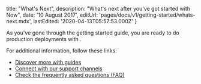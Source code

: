 
  title: "What's Next",
  description: "What's next after you've got started with Now",
  date: '10 August 2017',
  editUrl: 'pages/docs/v1/getting-started/whats-next.mdx',
  lastEdited: '2020-04-13T05:57:53.000Z'
}

As you've gone through the getting started guide, you are ready to do production deployments with <ProductNameShortV1 />.

For additional information, follow these links:

- [Discover more with guides](/docs/deployment-types/lifecycle)
- [Connect with our support channels](/docs/other/support-channels)
- [Check the frequently asked questions (FAQ)](/docs/other/faq)

